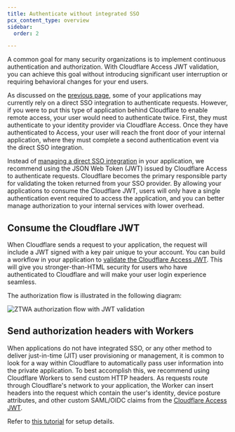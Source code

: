 ```yaml
---
title: Authenticate without integrated SSO
pcx_content_type: overview
sidebar:
  order: 2

---
```


A common goal for many security organizations is to implement continuous authentication and authorization. With Cloudflare Access JWT validation, you can achieve this goal without introducing significant user interruption or requiring behavioral changes for your end users.

As discussed on the [previous page](/learning-paths/zero-trust-web-access/migrate-applications/integrated-sso/), some of your applications may currently rely on a direct SSO integration to authenticate requests. However, if you were to put this type of application behind Cloudflare to enable remote access, your user would need to authenticate twice. First, they must authenticate to your identity provider via Cloudflare Access. Once they have authenticated to Access, your user will reach the front door of your internal application, where they must complete a second authentication event via the direct SSO integration.

Instead of [managing a direct SSO integration](/learning-paths/zero-trust-web-access/migrate-applications/integrated-sso/) in your application, we recommend using the JSON Web Token (JWT) issued by Cloudflare Access to authenticate requests. Cloudflare becomes the primary responsible party for validating the token returned from your SSO provider. By allowing your applications to consume the Cloudflare JWT, users will only have a single authentication event required to access the application, and you can better manage authorization to your internal services with lower overhead.

## Consume the Cloudflare JWT

When Cloudflare sends a request to your application, the request will include a JWT signed with a key pair unique to your account. You can build a workflow in your application to [validate the Cloudflare Access JWT](/cloudflare-one/identity/authorization-cookie/validating-json/). This will give you stronger-than-HTML security for users who have authenticated to Cloudflare and will make your user login experience seamless.

The authorization flow is illustrated in the following diagram:

![ZTWA authorization flow with JWT validation](~/assets/images/cloudflare-one/applications/access-jwt-flow.png)

## Send authorization headers with Workers

When applications do not have integrated SSO, or any other method to deliver just-in-time (JIT) user provisioning or management, it is common to look for a way within Cloudflare to automatically pass user information into the private application. To best accomplish this, we recommend using Cloudflare Workers to send custom HTTP headers. As requests route through Cloudflare's network to your application, the Worker can insert headers into the request which contain the user's identity, device posture attributes, and other custom SAML/OIDC claims from the [Cloudflare Access JWT](/cloudflare-one/identity/authorization-cookie/application-token/).

Refer to [this tutorial](/cloudflare-one/tutorials/access-workers/) for setup details.
